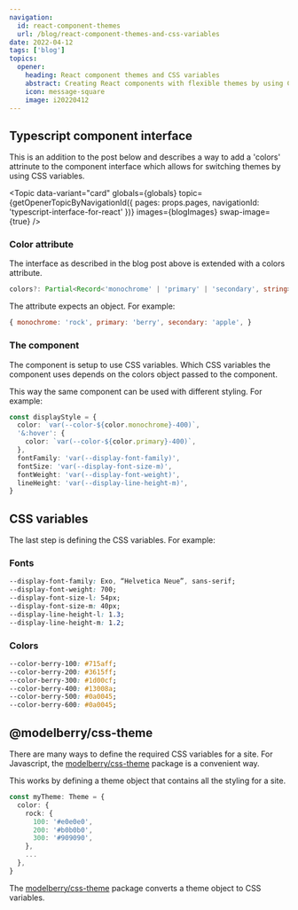 ```yaml
---
navigation:
  id: react-component-themes
  url: /blog/react-component-themes-and-css-variables
date: 2022-04-12
tags: ['blog']
topics:
  opener:
    heading: React component themes and CSS variables
    abstract: Creating React components with flexible themes by using CSS variables.
    icon: message-square
    image: i20220412
---
```


## Typescript component interface

This is an addition to the post below and describes a way to add a 'colors'
attrinute to the component interface which allows for switching themes by using
CSS variables.

<Topic
  data-variant="card"
  globals={globals}
  topic={getOpenerTopicByNavigationId({ pages: props.pages, navigationId: 'typescript-interface-for-react' })}
  images={blogImages}
  swap-image={true}
/>

### Color attribute

The interface as described in the blog post above is extended with a colors
attribute.

```ts
colors?: Partial<Record<'monochrome' | 'primary' | 'secondary', string>>
```

The attribute expects an object. For example:

```js
{ monochrome: 'rock', primary: 'berry', secondary: 'apple', }
```

### The component

The component is setup to use CSS variables. Which CSS variables the component
uses depends on the colors object passed to the component.

This way the same component can be used with different styling. For example:

```ts
const displayStyle = {
  color: `var(--color-${color.monochrome}-400)`,
  '&:hover': {
    color: `var(--color-${color.primary}-400)`,
  },
  fontFamily: 'var(--display-font-family)',
  fontSize: 'var(--display-font-size-m)',
  fontWeight: 'var(--display-font-weight)',
  lineHeight: 'var(--display-line-height-m)',
}
```

## CSS variables

The last step is defining the CSS variables. For example:

### Fonts

```css
--display-font-family: Exo, “Helvetica Neue”, sans-serif;
--display-font-weight: 700;
--display-font-size-l: 54px;
--display-font-size-m: 40px;
--display-line-height-l: 1.3;
--display-line-height-m: 1.2;
```

### Colors

```css
--color-berry-100: #715aff;
--color-berry-200: #3615ff;
--color-berry-300: #1d00cf;
--color-berry-400: #13008a;
--color-berry-500: #0a0045;
--color-berry-600: #0a0045;
```

## @modelberry/css-theme

There are many ways to define the required CSS variables for a site. For
Javascript, the
[modelberry/css-theme](https://www.npmjs.com/package/@modelberry/css-theme)
package is a convenient way.

This works by defining a theme object that contains all the styling for a site.

```ts
const myTheme: Theme = {
  color: {
    rock: {
      100: '#e0e0e0',
      200: '#b0b0b0',
      300: '#909090',
    },
    ...
  },
}
```

The [modelberry/css-theme](https://www.npmjs.com/package/@modelberry/css-theme)
package converts a theme object to CSS variables.

